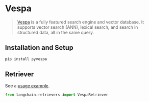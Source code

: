 # Vespa

>[Vespa](https://vespa.ai/) is a fully featured search engine and vector database. 
> It supports vector search (ANN), lexical search, and search in structured data, all in the same query.
 
## Installation and Setup


```bash
pip install pyvespa
```



## Retriever

See a [usage example](/docs/modules/data_connection/retrievers/integrations/vespa).

```python
from langchain.retrievers import VespaRetriever
```
